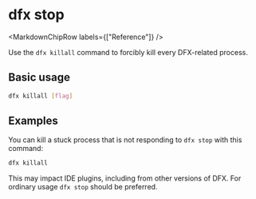 
# dfx stop

<MarkdownChipRow labels={["Reference"]} />

Use the `dfx killall` command to forcibly kill every DFX-related process.

## Basic usage

``` bash
dfx killall [flag]
```

## Examples

You can kill a stuck process that is not responding to `dfx stop` with this command:

```bash
dfx killall
```

This may impact IDE plugins, including from other versions of DFX. For ordinary usage `dfx stop` should be preferred.
